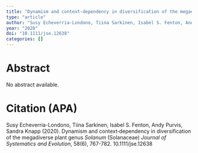 ```yaml
---
title: "Dynamism and context‐dependency in diversification of the megadiverse plant genus <i>Solanum</i> (Solanaceae)"
type: "article"
author: "Susy Echeverria-Londono, Tiina Sarkinen, Isabel S. Fenton, Andy Purvis, Sandra Knapp"
year: "2020"
doi: "10.1111/jse.12638"
categories: []
---
```


# Abstract
No abstract available.

# Citation (APA)
Susy Echeverria-Londono, Tiina Sarkinen, Isabel S. Fenton, Andy Purvis, Sandra Knapp (2020). Dynamism and context‐dependency in diversification of the megadiverse plant genus <i>Solanum</i> (Solanaceae) *Journal of Systematics and Evolution*, 58(6), 767-782. 10.1111/jse.12638

